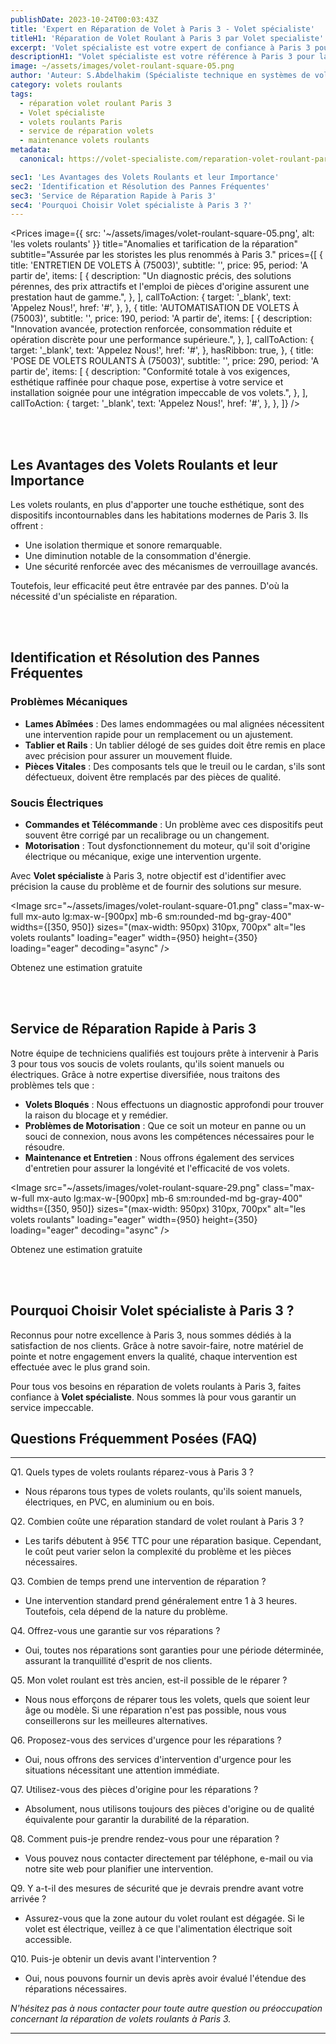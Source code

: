 ```yaml
---
publishDate: 2023-10-24T00:03:43Z
title: 'Expert en Réparation de Volet à Paris 3 - Volet spécialiste'
titleH1: 'Réparation de Volet Roulant à Paris 3 par Volet specialiste'
excerpt: 'Volet spécialiste est votre expert de confiance à Paris 3 pour la réparation de volets roulants. Découvrez nos services de qualité.'
descriptionH1: "Volet spécialiste est votre référence à Paris 3 pour la réparation de volets roulants. Conscients de l'importance du confort et de la sécurité que garantissent les volets roulants, nous nous engageons à fournir des services de réparation de premier ordre pour vos installations."
image: ~/assets/images/volet-roulant-square-05.png
author: 'Auteur: S.Abdelhakim (Spécialiste technique en systèmes de volets roulants)'
category: volets roulants
tags:
  - réparation volet roulant Paris 3
  - Volet spécialiste
  - volets roulants Paris
  - service de réparation volets
  - maintenance volets roulants
metadata:
  canonical: https://volet-specialiste.com/reparation-volet-roulant-paris-3

sec1: 'Les Avantages des Volets Roulants et leur Importance'
sec2: 'Identification et Résolution des Pannes Fréquentes'
sec3: 'Service de Réparation Rapide à Paris 3'
sec4: 'Pourquoi Choisir Volet spécialiste à Paris 3 ?'
---
```



<Prices
  image={{ src: '~/assets/images/volet-roulant-square-05.png', alt: 'les volets roulants' }}
  title="Anomalies et tarification de la réparation"
  subtitle="Assurée par les storistes les plus renommés à Paris 3."
  prices={[
    {
      title: 'ENTRETIEN DE VOLETS À (75003)',
      subtitle: '',
      price: 95,
      period: 'A partir de',
      items: [
        {
          description:
            "Un diagnostic précis, des solutions pérennes, des prix attractifs et l'emploi de pièces d'origine assurent une prestation haut de gamme.",
        },
      ],
      callToAction: {
        target: '_blank',
        text: 'Appelez Nous!',
        href: '#',
      },
    },
    {
      title: 'AUTOMATISATION DE VOLETS À (75003)',
      subtitle: '',
      price: 190,
      period: 'A partir de',
      items: [
        {
          description:
            "Innovation avancée, protection renforcée, consommation réduite et opération discrète pour une performance supérieure.",
        },
      ],
      callToAction: {
        target: '_blank',
        text: 'Appelez Nous!',
        href: '#',
      },
      hasRibbon: true,
    },
    {
      title: 'POSE DE VOLETS ROULANTS À (75003)',
      subtitle: '',
      price: 290,
      period: 'A partir de',
      items: [
        {
          description:
            "Conformité totale à vos exigences, esthétique raffinée pour chaque pose, expertise à votre service et installation soignée pour une intégration impeccable de vos volets.",
        },
      ],
      callToAction: {
        target: '_blank',
        text: 'Appelez Nous!',
        href: '#',
      },
    },
  ]}
/>

<a id="section1"></a>
<br />
<br />

## **Les Avantages des Volets Roulants et leur Importance**

Les volets roulants, en plus d'apporter une touche esthétique, sont des dispositifs incontournables dans les habitations modernes de Paris 3. Ils offrent :

- Une isolation thermique et sonore remarquable.
- Une diminution notable de la consommation d'énergie.
- Une sécurité renforcée avec des mécanismes de verrouillage avancés.

Toutefois, leur efficacité peut être entravée par des pannes. D'où la nécessité d'un spécialiste en réparation.

<a id="section2"></a>
<br />
<br />

## **Identification et Résolution des Pannes Fréquentes**

### **Problèmes Mécaniques**

- **Lames Abîmées** : Des lames endommagées ou mal alignées nécessitent une intervention rapide pour un remplacement ou un ajustement.
- **Tablier et Rails** : Un tablier délogé de ses guides doit être remis en place avec précision pour assurer un mouvement fluide.
- **Pièces Vitales** : Des composants tels que le treuil ou le cardan, s'ils sont défectueux, doivent être remplacés par des pièces de qualité.

### **Soucis Électriques**

- **Commandes et Télécommande** : Un problème avec ces dispositifs peut souvent être corrigé par un recalibrage ou un changement.
- **Motorisation** : Tout dysfonctionnement du moteur, qu'il soit d'origine électrique ou mécanique, exige une intervention urgente.

Avec **Volet spécialiste** à Paris 3, notre objectif est d'identifier avec précision la cause du problème et de fournir des solutions sur mesure.

<Image
  src="~/assets/images/volet-roulant-square-01.png"
  class="max-w-full mx-auto lg:max-w-[900px] mb-6 sm:rounded-md bg-gray-400"
  widths={[350, 950]}
  sizes="(max-width: 950px) 310px, 700px"
  alt="les volets roulants"
  loading="eager"
  width={950}
  height={350}
  loading="eager"
  decoding="async"
/>

<div class="md:hidden">
  <TelMob
    callToAction={{
      text: 'Appelez Nous',
      href: 'tel:01 85 49 07 07',
    }}
  >
    <Fragment slot="title">Obtenez une estimation gratuite</Fragment>
  </TelMob>
</div>

<a id="section3"></a>
<br />
<br />

## **Service de Réparation Rapide à Paris 3**

Notre équipe de techniciens qualifiés est toujours prête à intervenir à Paris 3 pour tous vos soucis de volets roulants, qu'ils soient manuels ou électriques. Grâce à notre expertise diversifiée, nous traitons des problèmes tels que :

- **Volets Bloqués** : Nous effectuons un diagnostic approfondi pour trouver la raison du blocage et y remédier.
- **Problèmes de Motorisation** : Que ce soit un moteur en panne ou un souci de connexion, nous avons les compétences nécessaires pour le résoudre.
- **Maintenance et Entretien** : Nous offrons également des services d'entretien pour assurer la longévité et l'efficacité de vos volets.

<Image
  src="~/assets/images/volet-roulant-square-29.png"
  class="max-w-full mx-auto lg:max-w-[900px] mb-6 sm:rounded-md bg-gray-400"
  widths={[350, 950]}
  sizes="(max-width: 950px) 310px, 700px"
  alt="les volets roulants"
  loading="eager"
  width={950}
  height={350}
  loading="eager"
  decoding="async"
/>

<div class="md:hidden">
  <TelMob
    callToAction={{
      text: 'Appelez Nous',
      href: 'tel:01 85 49 07 07',
    }}
  >
    <Fragment slot="title">Obtenez une estimation gratuite</Fragment>
  </TelMob>
</div>

<a id="section4"></a>
<br />
<br />

## **Pourquoi Choisir Volet spécialiste à Paris 3 ?**

Reconnus pour notre excellence à Paris 3, nous sommes dédiés à la satisfaction de nos clients. Grâce à notre savoir-faire, notre matériel de pointe et notre engagement envers la qualité, chaque intervention est effectuée avec le plus grand soin.

Pour tous vos besoins en réparation de volets roulants à Paris 3, faites confiance à **Volet spécialiste**. Nous sommes là pour vous garantir un service impeccable.

## Questions Fréquemment Posées (FAQ)

---

Q1. Quels types de volets roulants réparez-vous à Paris 3 ?
- Nous réparons tous types de volets roulants, qu'ils soient manuels, électriques, en PVC, en aluminium ou en bois.

Q2. Combien coûte une réparation standard de volet roulant à Paris 3 ?
- Les tarifs débutent à 95€ TTC pour une réparation basique. Cependant, le coût peut varier selon la complexité du problème et les pièces nécessaires.

Q3. Combien de temps prend une intervention de réparation ?
- Une intervention standard prend généralement entre 1 à 3 heures. Toutefois, cela dépend de la nature du problème.

Q4. Offrez-vous une garantie sur vos réparations ?
- Oui, toutes nos réparations sont garanties pour une période déterminée, assurant la tranquillité d'esprit de nos clients.

Q5. Mon volet roulant est très ancien, est-il possible de le réparer ?
- Nous nous efforçons de réparer tous les volets, quels que soient leur âge ou modèle. Si une réparation n'est pas possible, nous vous conseillerons sur les meilleures alternatives.

Q6. Proposez-vous des services d'urgence pour les réparations ?
- Oui, nous offrons des services d'intervention d'urgence pour les situations nécessitant une attention immédiate.

Q7. Utilisez-vous des pièces d'origine pour les réparations ?
- Absolument, nous utilisons toujours des pièces d'origine ou de qualité équivalente pour garantir la durabilité de la réparation.

Q8. Comment puis-je prendre rendez-vous pour une réparation ?
- Vous pouvez nous contacter directement par téléphone, e-mail ou via notre site web pour planifier une intervention.

Q9. Y a-t-il des mesures de sécurité que je devrais prendre avant votre arrivée ?
- Assurez-vous que la zone autour du volet roulant est dégagée. Si le volet est électrique, veillez à ce que l'alimentation électrique soit accessible.

Q10. Puis-je obtenir un devis avant l'intervention ?
- Oui, nous pouvons fournir un devis après avoir évalué l'étendue des réparations nécessaires.

_N'hésitez pas à nous contacter pour toute autre question ou préoccupation concernant la réparation de volets roulants à Paris 3._


---
